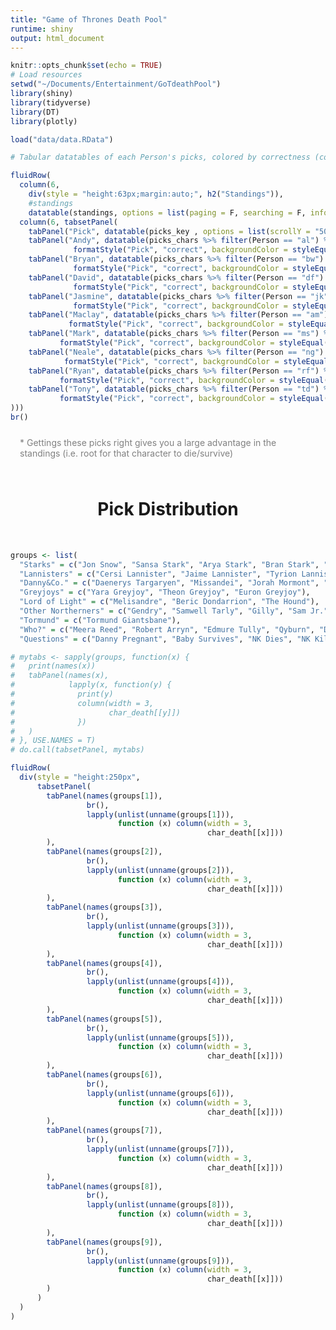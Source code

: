 ```yaml
---
title: "Game of Thrones Death Pool"
runtime: shiny
output: html_document
---
```

<style>
.plotly {
height: 225px !important;
}
.datatables {
max-width: 100% !important;
}
.nav-tabs {
max-width: 100% !important;
}
</style>
```r
knitr::opts_chunk$set(echo = TRUE)
# Load resources
setwd("~/Documents/Entertainment/GoTdeathPool")
library(shiny)
library(tidyverse)
library(DT)
library(plotly)

load("data/data.RData")
```


```r
# Tabular datatables of each Person's picks, colored by correctness (correct: green, wrong: red, NA: gray/clear)

fluidRow(
  column(6,
    div(style = "height:63px;margin:auto;", h2("Standings")),
    #standings
    datatable(standings, options = list(paging = F, searching = F, info = F, w = F))),
  column(6, tabsetPanel(
    tabPanel("Pick", datatable(picks_key , options = list(scrollY = "500px", paging=F, searching=F, info=F, columnDefs = list(list(targets = 2, visible = F))), rownames=F)), 
    tabPanel("Andy", datatable(picks_chars %>% filter(Person == "al") %>% select(-Person), options = list(scrollY = "500px", scrollY = "500px", paging=F, searching=F, info=F, columnDefs = list(list(targets = c(2,3), visible = F))), rownames=F) %>%
              formatStyle("Pick", "correct", backgroundColor = styleEqual(c("1", "0"), c('#C3D89E', '#FEC6CE')))), 
    tabPanel("Bryan", datatable(picks_chars %>% filter(Person == "bw") %>% select(-Person), options = list(scrollY = "500px", paging=F, searching=F, info=F, columnDefs = list(list(targets = c(2,3), visible = F))), rownames=F) %>%
              formatStyle("Pick", "correct", backgroundColor = styleEqual(c("1", "0"), c('#C3D89E', '#FEC6CE')))), 
    tabPanel("David", datatable(picks_chars %>% filter(Person == "df") %>% select(-Person), options = list(scrollY = "500px", paging=F, searching=F, info=F, columnDefs = list(list(targets = c(2,3), visible = F))), rownames=F) %>%
              formatStyle("Pick", "correct", backgroundColor = styleEqual(c("1", "0"), c('#C3D89E', '#FEC6CE')))), 
    tabPanel("Jasmine", datatable(picks_chars %>% filter(Person == "jk") %>% select(-Person), options = list(scrollY = "500px", paging=F, searching=F, info=F, columnDefs = list(list(targets = c(2,3), visible = F))), rownames=F) %>%
              formatStyle("Pick", "correct", backgroundColor = styleEqual(c("1", "0"), c('#C3D89E', '#FEC6CE')))), 
    tabPanel("Maclay", datatable(picks_chars %>% filter(Person == "am") %>% select(-Person), options = list(scrollY = "500px", paging=F, searching=F, info=F, columnDefs = list(list(targets = c(2,3), visible = F))), rownames=F) %>%
             formatStyle("Pick", "correct", backgroundColor = styleEqual(c("1", "0"), c('#C3D89E', '#FEC6CE')))), 
    tabPanel("Mark", datatable(picks_chars %>% filter(Person == "ms") %>% select(-Person), options = list(scrollY = "500px", paging=F, searching=F, info=F, columnDefs = list(list(targets = c(2,3), visible = F))), rownames=F) %>%
           formatStyle("Pick", "correct", backgroundColor = styleEqual(c("1", "0"), c('#C3D89E', '#FEC6CE')))), 
    tabPanel("Neale", datatable(picks_chars %>% filter(Person == "ng") %>% select(-Person), options = list(scrollY = "500px", paging=F, searching=F, info=F, columnDefs = list(list(targets = c(2,3), visible = F))), rownames=F) %>%
            formatStyle("Pick", "correct", backgroundColor = styleEqual(c("1", "0"), c('#C3D89E', '#FEC6CE')))), 
    tabPanel("Ryan", datatable(picks_chars %>% filter(Person == "rf") %>% select(-Person), options = list(scrollY = "500px", paging=F, searching=F, info=F, columnDefs = list(list(targets = c(2,3), visible = F))), rownames=F) %>%
           formatStyle("Pick", "correct", backgroundColor = styleEqual(c("1", "0"), c('#C3D89E', '#FEC6CE')))), 
    tabPanel("Tony", datatable(picks_chars %>% filter(Person == "td") %>% select(-Person), options = list(scrollY = "500px", paging=F, searching=F, info=F, columnDefs = list(list(targets = c(2,3), visible = F))), rownames=F) %>%
           formatStyle("Pick", "correct", backgroundColor = styleEqual(c("1", "0"), c('#C3D89E', '#FEC6CE'))))
)))
br()

```
<div class="col-md-6 col-md-offset-6" style="padding:10px 15px 25px;color:gray;">&#42; Gettings these picks right gives you a large advantage in the standings (i.e. root for that character to die/survive)</div>

<center> <h1> Pick Distribution </h1> </center> <br>
```r

groups <- list(
  "Starks" = c("Jon Snow", "Sansa Stark", "Arya Stark", "Bran Stark", "Davos Seaworth", "Ghost"),
  "Lannisters" = c("Cersi Lannister", "Jaime Lannister", "Tyrion Lannister", "The Mountain", "Bronn"),
  "Danny&Co." = c("Daenerys Targaryen", "Missandei", "Jorah Mormont", "Grey Worm", "Lord Varys", "Drogon", "Rhaegal"),
  "Greyjoys" = c("Yara Greyjoy", "Theon Greyjoy", "Euron Greyjoy"),
  "Lord of Light" = c("Melisandre", "Beric Dondarrion", "The Hound"),
  "Other Northerners" = c("Gendry", "Samwell Tarly", "Gilly", "Sam Jr.", "Brienne of Tarth", "Podrick Payne", "Hot Pie", "Lyanna Mormont"),
  "Tormund" = c("Tormund Giantsbane"),
  "Who?" = c("Meera Reed", "Robert Arryn", "Edmure Tully", "Qyburn", "Daario Naharis", "Elia Sand"),
  "Questions" = c("Danny Pregnant", "Baby Survives", "NK Dies", "NK Killer", "7 Kingdoms Champ"))

# mytabs <- sapply(groups, function(x) {
#   print(names(x))
#   tabPanel(names(x),
#            lapply(x, function(y) {
#              print(y)
#              column(width = 3,
#                     char_death[[y]])
#              })
#   )
# }, USE.NAMES = T)
# do.call(tabsetPanel, mytabs)

fluidRow(
  div(style = "height:250px",
      tabsetPanel(
        tabPanel(names(groups[1]),
                 br(),
                 lapply(unlist(unname(groups[1])),
                        function (x) column(width = 3,
                                            char_death[[x]]))
        ),
        tabPanel(names(groups[2]),
                 br(),
                 lapply(unlist(unname(groups[2])),
                        function (x) column(width = 3,
                                            char_death[[x]]))
        ), 
        tabPanel(names(groups[3]),
                 br(),
                 lapply(unlist(unname(groups[3])),
                        function (x) column(width = 3,
                                            char_death[[x]]))
        ), 
        tabPanel(names(groups[4]),
                 br(),
                 lapply(unlist(unname(groups[4])),
                        function (x) column(width = 3,
                                            char_death[[x]]))
        ), 
        tabPanel(names(groups[5]),
                 br(),
                 lapply(unlist(unname(groups[5])),
                        function (x) column(width = 3,
                                            char_death[[x]]))
        ), 
        tabPanel(names(groups[6]),
                 br(),
                 lapply(unlist(unname(groups[6])),
                        function (x) column(width = 3,
                                            char_death[[x]]))
        ), 
        tabPanel(names(groups[7]),
                 br(),
                 lapply(unlist(unname(groups[7])),
                        function (x) column(width = 3,
                                            char_death[[x]]))
        ), 
        tabPanel(names(groups[8]),
                 br(),
                 lapply(unlist(unname(groups[8])),
                        function (x) column(width = 3,
                                            char_death[[x]]))
        ),
        tabPanel(names(groups[9]),
                 br(),
                 lapply(unlist(unname(groups[9])),
                        function (x) column(width = 3,
                                            char_death[[x]]))
        )
      )
  )
)
```


